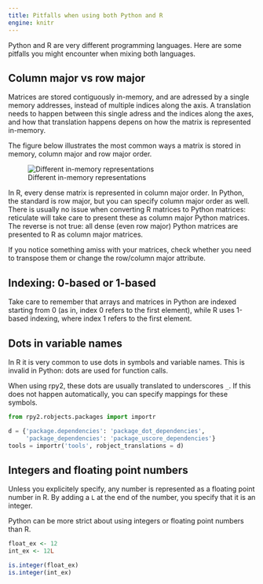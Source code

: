 ```yaml
---
title: Pitfalls when using both Python and R
engine: knitr
---
```


Python and R are very different programming languages. Here are some pitfalls you might encounter when mixing both languages.

## Column major vs row major
Matrices are stored contiguously in-memory, and are adressed by a single memory addresses, instead of multiple indices along the axis. A translation needs to happen between this single adress and the indices along the axes, and how that translation happens depens on how the matrix is represented in-memory.

The figure below illustrates the most common ways a matrix is stored in memory, column major and row major order.

![Different in-memory representations](images/inmemorymatrix.png){#fig-imm-matrix}

In R, every dense matrix is represented in column major order. In Python, the standard is row major, but you can specify column major order as well.
There is usually no issue when converting R matrices to Python matrices: reticulate will take care to present these as column major Python matrices. The reverse is not true: all dense (even row major) Python matrices are presented to R as column major matrices. 

If you notice something amiss with your matrices, check whether you need to transpose them or change the row/column major attribute.

## Indexing: 0-based or 1-based
Take care to remember that arrays and matrices in Python are indexed starting from 0 (as in, index 0 refers to the first element), while R uses 1-based indexing, where index 1 refers to the first element.

## Dots in variable names
In R it is very common to use dots in symbols and variable names. This is invalid in Python: dots are used for function calls.

When using rpy2, these dots are usually translated to underscores `_`. If this does not happen automatically, you can specify mappings for these symbols.

```python
from rpy2.robjects.packages import importr

d = {'package.dependencies': 'package_dot_dependencies',
     'package_dependencies': 'package_uscore_dependencies'}
tools = importr('tools', robject_translations = d)
```

## Integers and floating point numbers
Unless you explicitely specify, any number is represented as a floating point number in R. By adding a `L` at the end of the number, you specify that it is an integer.

Python can be more strict about using integers or floating point numbers than R.

```r
float_ex <- 12
int_ex <- 12L

is.integer(float_ex)
is.integer(int_ex)
```
